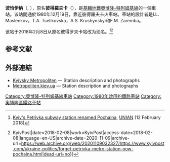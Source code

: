 {{Infobox station
| name          = 波恰伊納<br />{{lang|uk|Почайна}}
| type          = {{METROKIEV type}}
| style         = Kurenivsko-Chervonoarmiyska
| image         =
| image_size    = 
| image_caption = 
| address       = [[奧博隆區|奧博隆區]]
| borough       = [[基輔|基輔]]
| country       = [[烏克蘭|烏克蘭]]
| coordinates   = {{coord|50|29|13|N|30|29|52|E|type:landmark_region:UA|display=title,inline}}
| line          = {{KIEVMETRO-line2}}
| other         = '''[[無軌電車|無軌電車]]''': 25, 27, 30, 31, 34
| structure     = 地下
| platform      = 1個[[島式月台|島式月台]]
| depth         = 
| levels        = 1層
| tracks        = 2條
| parking       = 
| bicycle       = 
| baggage_check = 
| opened        = 1980年12月19日
| closed        = 
| rebuilt       = 
| electrified   = 是
| ADA           = 
| code          = 213
| owned         = [[基輔地鐵|基輔地鐵]]
| zone          = 
| smartcardname = 
| smartcardstatus = 
| former        = 彼得羅夫卡
| passengers    = 
| pass_year     = 
| pass_percent  = 
| pass_system   = 
| mpassengers   = 
| services      = 
| map_locator   = 
}}
'''波恰伊納'''（{{lang-uk|Почайна|Pochaina}}, {{IPA audio link|LL-Q8798 (ukr)-Tohaomg-Почайна.wav}}），原名'''彼得羅夫卡'''（{{lang|uk|Петрівка}}），是[[基輔地鐵|基輔地鐵]][[奧博隆-特列姆基線|奧博隆-特列姆基線]]的一個車站。该站開通於1980年12月19日，靠近彼得羅夫卡火車站。車站的設計者是I.L. Maslenkov，T.A. Tselikovska，A.S. Krushynskyi和F.M. Zaremba。

该站于2018年2月8日从原名彼得罗夫卡站改为现名。<ref>[https://kiev.unian.info/m/2391549-kyivs-petrivka-subway-station-renamed-pochaina.html Kyiv's Petrivka subway station renamed Pochaina], [[烏克蘭獨立新聞社|UNIAN]] (12 February 2018)</ref><ref>{{Cite news|url=https://www.kyivpost.com/ukraine-politics/forget-petrivka-metro-station-now-pochaina.html|title=Forget Petrivka metro station – now it’s Pochaina {{!}} KyivPost|date=2018-02-08|work=KyivPost|access-date=2018-02-08|language=en-US|archive-date=2020-11-09|archive-url=https://web.archive.org/web/20201109032327/https://www.kyivpost.com/ukraine-politics/forget-petrivka-metro-station-now-pochaina.html|dead-url=no}}</ref>

==参考文献==
{{reflist}}

==外部連結==
{{refbegin}}
* [https://web.archive.org/web/20070823114545/http://www.metro.kiev.ua/Ukr/PetrovkaUkr.html Kyivsky Metropoliten] — Station description and photographs {{uk icon}}
* [https://web.archive.org/web/20070311221244/http://www.metropoliten.kiev.ua/station/station.php?lang=1&station_id=22 Metropoliten.kiev.ua] — Station description and photographs {{Ru icon}}
{{refend}}

{{奧博隆-特列姆基線}}

[[Category:奧博隆-特列姆基線車站|Category:奧博隆-特列姆基線車站]]
[[Category:1980年啟用的鐵路車站|Category:1980年啟用的鐵路車站]]
[[Category:奧博隆區鐵路車站|Category:奧博隆區鐵路車站]]